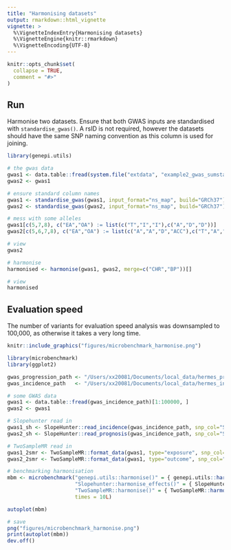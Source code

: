 ```yaml
---
title: "Harmonising datasets"
output: rmarkdown::html_vignette
vignette: >
  %\VignetteIndexEntry{Harmonising datasets}
  %\VignetteEngine{knitr::rmarkdown}
  %\VignetteEncoding{UTF-8}
---
```


```r
knitr::opts_chunk$set(
  collapse = TRUE,
  comment = "#>"
)
```

## Run

Harmonise two datasets. Ensure that both GWAS inputs are standardised with `standardise_gwas()`. A rsID is not required, however the datasets
should have the same SNP naming convention as this column is used for joining.

```r
library(genepi.utils)

# the gwas data
gwas1 <- data.table::fread(system.file("extdata", "example2_gwas_sumstats.tsv", package="genepi.utils"))
gwas2 <- gwas1

# ensure standard column names
gwas1 <- standardise_gwas(gwas1, input_format="ns_map", build="GRCh37")
gwas2 <- standardise_gwas(gwas2, input_format="ns_map", build="GRCh37")[]

# mess with some alleles
gwas1[c(5,7,8), c("EA","OA") := list(c("T","I","I"),c("A","D","D"))]
gwas2[c(5,6,7,8), c("EA","OA") := list(c("A","A","D","ACC"),c("T","A","I","A"))]

# view
gwas2

# harmonise
harmonised <- harmonise(gwas1, gwas2, merge=c("CHR","BP"))[]

# view 
harmonised
```

## Evaluation speed

The number of variants for evaluation speed analysis was downsampled to 100,000, as otherwise it takes a very long time. 

```r
knitr::include_graphics("figures/microbenchmark_harmonise.png")
```

```r
library(microbenchmark)
library(ggplot2)

gwas_progression_path <- "/Users/xx20081/Documents/local_data/hermes_progression/biostat_disc/post_qc/biostat_disc.allcause_death.autosomes.gz"
gwas_incidence_path   <- "/Users/xx20081/Documents/local_data/hermes_incidence/standardised/hf_incidence_pheno1_eur.tsv.gz"

# some GWAS data
gwas1 <- data.table::fread(gwas_incidence_path)[1:100000, ]
gwas2 <- gwas1

# Slopehunter read in 
gwas1_sh <- SlopeHunter::read_incidence(gwas_incidence_path, snp_col="SNP", beta_col="BETA", se_col="SE", pval_col="P", eaf_col="EAF", effect_allele_col="EA", other_allele_col="OA", chr_col = "CHR", pos_col="POS")[1:100000, ]
gwas2_sh <- SlopeHunter::read_prognosis(gwas_incidence_path, snp_col="SNP", beta_col="BETA", se_col="SE", pval_col="P", eaf_col="EAF", effect_allele_col="EA", other_allele_col="OA", chr_col = "CHR", pos_col="POS")[1:100000, ]

# TwoSampleMR read in 
gwas1_2smr <- TwoSampleMR::format_data(gwas1, type="exposure", snp_col="SNP", beta_col="BETA", se_col="SE", pval_col="P", eaf_col="EAF", effect_allele_col="EA", other_allele_col="OA", chr_col = "CHR", pos_col="POS")[1:100000, ]
gwas2_2smr <- TwoSampleMR::format_data(gwas1, type="outcome", snp_col="SNP", beta_col="BETA", se_col="SE", pval_col="P", eaf_col="EAF", effect_allele_col="EA", other_allele_col="OA", chr_col = "CHR", pos_col="POS")[1:100000, ]

# benchmarking harmonisation
mbm <- microbenchmark("genepi.utils::harmonise()" = { genepi.utils::harmonise(gwas1, gwas2) },
                      "Slopehunter::harmonise_effects()" = { SlopeHunter::harmonise_effects(gwas1, gwas2) },
                      "TwoSampleMR::harmonise()" = { TwoSampleMR::harmonise_data(gwas1_2smr, gwas2_2smr) },
                      times = 10L)

autoplot(mbm)

# save
png("figures/microbenchmark_harmonise.png")
print(autoplot(mbm))
dev.off()
```
